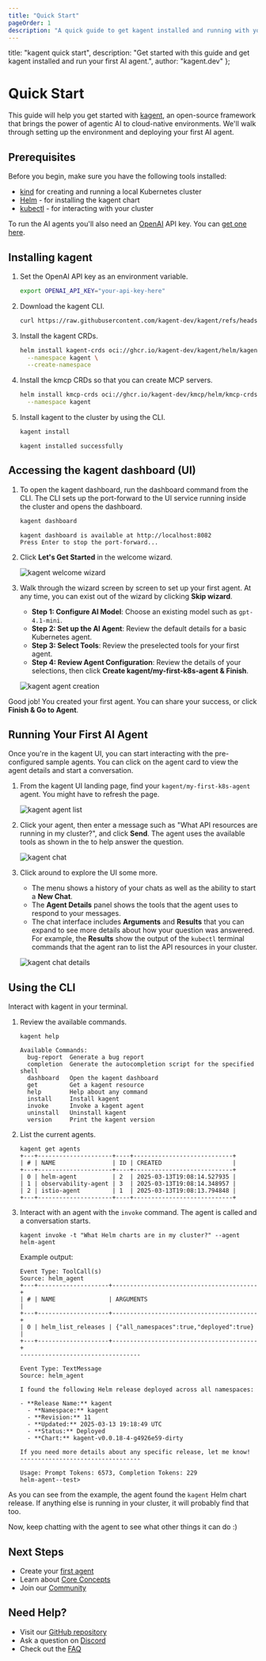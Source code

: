 ```yaml
---
title: "Quick Start"
pageOrder: 1
description: "A quick guide to get kagent installed and running with your first AI agent."
---
```


  title: "kagent quick start",
  description: "Get started with this guide and get kagent installed and run your first AI agent.",
  author: "kagent.dev"
};

# Quick Start

This guide will help you get started with [kagent](https://github.com/kagent-dev/kagent), an open-source framework that brings the power of agentic AI to cloud-native environments. We'll walk through setting up the environment and deploying your first AI agent.

## Prerequisites

Before you begin, make sure you have the following tools installed:

- [kind](https://kind.sigs.k8s.io/docs/user/quick-start/) for creating and running a local Kubernetes cluster
- [Helm](https://helm.sh/docs/intro/install/) - for installing the kagent chart
- [kubectl](https://kubernetes.io/docs/tasks/tools/) - for interacting with your cluster

To run the AI agents you'll also need an [OpenAI](https://openai.com) API key. You can [get one here](https://platform.openai.com/account/api-keys).

## Installing kagent

1. Set the OpenAI API key as an environment variable.

   ```bash
   export OPENAI_API_KEY="your-api-key-here"
   ```

2. Download the kagent CLI.

   ```bash
   curl https://raw.githubusercontent.com/kagent-dev/kagent/refs/heads/main/scripts/get-kagent | bash
   ```

3. Install the kagent CRDs.

   ```bash
   helm install kagent-crds oci://ghcr.io/kagent-dev/kagent/helm/kagent-crds \
     --namespace kagent \
     --create-namespace
   ```

4. Install the kmcp CRDs so that you can create MCP servers.

   ```bash
   helm install kmcp-crds oci://ghcr.io/kagent-dev/kmcp/helm/kmcp-crds \
     --namespace kagent
   ```

5. Install kagent to the cluster by using the CLI.

   ```bash
   kagent install
   ```

   ```console
   kagent installed successfully
   ```

## Accessing the kagent dashboard (UI)

1. To open the kagent dashboard, run the dashboard command from the CLI. The CLI sets up the port-forward to the UI service running inside the cluster and opens the dashboard.

   ```bash
   kagent dashboard
   ```

   ```console
   kagent dashboard is available at http://localhost:8082
   Press Enter to stop the port-forward...
   ```

2. Click **Let's Get Started** in the welcome wizard.

   ![kagent welcome wizard](/images/kagent-wizard.png "Kagent welcome wizard")

3. Walk through the wizard screen by screen to set up your first agent. At any time, you can exist out of the wizard by clicking **Skip wizard**.

   * **Step 1: Configure AI Model**: Choose an existing model such as `gpt-4.1-mini`.
   * **Step 2: Set up the AI Agent**: Review the default details for a basic Kubernetes agent.
   * **Step 3: Select Tools**: Review the preselected tools for your first agent.
   * **Step 4: Review Agent Configuration**: Review the details of your selections, then click **Create kagent/my-first-k8s-agent & Finish**.

   ![kagent agent creation](/images/kagent-wizard-review.png "Review and finish your first wizard in the kagent wizard")

Good job! You created your first agent. You can share your success, or click **Finish & Go to Agent**.

## Running Your First AI Agent

Once you're in the kagent UI, you can start interacting with the pre-configured sample agents. You can click on the agent card to view the agent details and start a conversation.

1. From the kagent UI landing page, find your `kagent/my-first-k8s-agent` agent. You might have to refresh the page.

   ![kagent agent list](/images/kagent-landing.png "Your first agent")

2. Click your agent, then enter a message such as "What API resources are running in my cluster?", and click **Send**. The agent uses the available tools as shown in the  to help answer the question.

   ![kagent chat](/images/k8s-agent-first-chat.png "Chat with your agent")

3. Click around to explore the UI some more.
   
   * The menu shows a history of your chats as well as the ability to start a **New Chat**.
   * The **Agent Details** panel shows the tools that the agent uses to respond to your messages.
   * The chat interface includes **Arguments** and **Results** that you can expand to see more details about how your question was answered. For example, the **Results** show the output of the `kubectl` terminal commands that the agent ran to list the API resources in your cluster.
   
   ![kagent chat details](/images/k8s-agent-results.png "Explore features of the chat UI, such as results that show the output of terminal commands")

## Using the CLI

Interact with kagent in your terminal.

1. Review the available commands.

   ```shell
   kagent help
   
   Available Commands:
     bug-report  Generate a bug report
     completion  Generate the autocompletion script for the specified shell
     dashboard   Open the kagent dashboard
     get         Get a kagent resource
     help        Help about any command
     install     Install kagent
     invoke      Invoke a kagent agent
     uninstall   Uninstall kagent
     version     Print the kagent version
   ```

2. List the current agents.

   ```shell
   kagent get agents
   +---+---------------------+----+----------------------------+
   | # | NAME                | ID | CREATED                    |
   +---+---------------------+----+----------------------------+
   | 0 | helm-agent          | 2  | 2025-03-13T19:08:14.527935 |
   | 1 | observability-agent | 3  | 2025-03-13T19:08:14.348957 |
   | 2 | istio-agent         | 1  | 2025-03-13T19:08:13.794848 |
   +---+---------------------+----+----------------------------+
   ```

3. Interact with an agent with the `invoke` command. The agent is called and a conversation starts.

   ```shell
   kagent invoke -t "What Helm charts are in my cluster?" --agent helm-agent
   ```
   
   Example output:

   ```console
   Event Type: ToolCall(s)
   Source: helm_agent
   +---+--------------------+-----------------------------------------+
   | # | NAME               | ARGUMENTS                               |
   +---+--------------------+-----------------------------------------+
   | 0 | helm_list_releases | {"all_namespaces":true,"deployed":true} |
   +---+--------------------+-----------------------------------------+
   ----------------------------------
   
   Event Type: TextMessage
   Source: helm_agent
   
   I found the following Helm release deployed across all namespaces:
   
   - **Release Name:** kagent
     - **Namespace:** kagent
     - **Revision:** 11
     - **Updated:** 2025-03-13 19:18:49 UTC
     - **Status:** Deployed
     - **Chart:** kagent-v0.0.18-4-g4926e59-dirty
   
   If you need more details about any specific release, let me know!
   ----------------------------------
   
   Usage: Prompt Tokens: 6573, Completion Tokens: 229
   helm-agent--test>
   ```

As you can see from the example, the agent found the `kagent` Helm chart release. If anything else is running in your cluster, it will probably find that too.

Now, keep chatting with the agent to see what other things it can do :)

## Next Steps

- Create your [first agent](/docs/kagent/getting-started/first-agent)
- Learn about [Core Concepts](/docs/kagent/concepts)
- Join our [Community](https://discord.gg/Fu3k65f2k3)

## Need Help?

- Visit our [GitHub repository](https://github.com/kagent-dev/kagent)
- Ask a question on [Discord](https://discord.gg/Fu3k65f2k3)
- Check out the [FAQ](/docs/kagent/resources/faq)